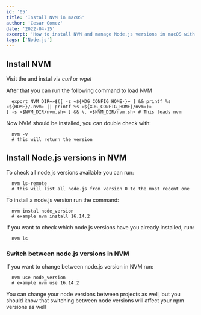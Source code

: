 ```yaml
---
id: '05'
title: 'Install NVM in macOS'
author: 'Cesar Gomez'
date: '2022-04-15'
excerpt: 'How to install NVM and manage Node.js versions in macOS with NVM'
tags: ['Node.js']
---
```


## Install NVM

Visit the <ExternalLink href='https://github.com/nvm-sh/nvm' text='NVM repository' /> and instal via *curl* or *wget*

After that you can run the following command to load NVM

```shell:Hyper
  export NVM_DIR=»$([ -z «${XDG_CONFIG_HOME-}» ] && printf %s «${HOME}/.nvm» || printf %s «${XDG_CONFIG_HOME}/nvm»)»
[ -s «$NVM_DIR/nvm.sh» ] && \. «$NVM_DIR/nvm.sh» # This loads nvm
```

Now NVM should be installed, you can double check with:

```shell:Hyper
  nvm -v
  # this will return the version
```

## Install Node.js versions in NVM

To check all node.js versions available you can run:

```shell:Hyper
  nvm ls-remote
  # this will list all node.js from version 0 to the most recent one
```

To install a node.js version run the command:


```shell:Hyper
  nvm instal node_version
  # example nvm install 16.14.2
```

If you want to check which node.js versions have you already installed, run:

```shell:Hyper
  nvm ls
```

### Switch between node.js versions in NVM

If you want to change between node.js version in NVM run:

```shell:Hyper
  nvm use node_version
  # example nvm use 16.14.2
```

You can change your node versions between projects as well, but you should know that switching between node versions will affect your npm versions as well